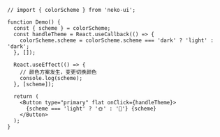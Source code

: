 ```tsx
// import { colorScheme } from 'neko-ui';

function Demo() {
  const { scheme } = colorScheme;
  const handleTheme = React.useCallback(() => {
    colorScheme.scheme = colorScheme.scheme === 'dark' ? 'light' : 'dark';
  }, []);

  React.useEffect(() => {
    // 颜色方案发生，变更切换颜色
    console.log(scheme);
  }, [scheme]);

  return (
    <Button type="primary" flat onClick={handleTheme}>
      {scheme === 'light' ? '🌞' : '🌛'} {scheme}
    </Button>
  );
}
```
